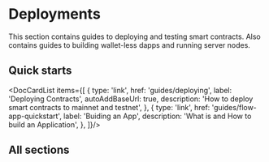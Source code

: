 
# Deployments

This section contains guides to deploying and testing smart contracts. Also contains guides to building wallet-less dapps and running server nodes.

## Quick starts

<DocCardList items={[
  {
    type: 'link',
    href: 'guides/deploying',
    label: 'Deploying Contracts',
    autoAddBaseUrl: true,
    description: 'How to deploy smart contracts to mainnet and testnet',
  },
  {
    type: 'link',
    href: 'guides/flow-app-quickstart',
    label: 'Buiding an App',
    description: 'What is and How to build an Application',
  },
]}/>

## All sections
<DocCardList />